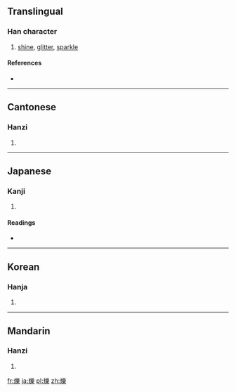 {{also|烁}}
==Translingual==

===Han character===
{{Han char|rn=86|rad=火|as=15|sn=19|four=9289<sub>4</sub>|canj=火女戈木 (FVID)}}

# [[shine]], [[glitter]], [[sparkle]]

====References====
* {{Han ref|kx=0686.250|dkj=19549|dj=1099.110|hdz=32245.150|uh=720D|ud=29197|bh=C37B|bd=50043}}

----

==Cantonese==

===Hanzi===
{{yue-hanzi|jyut=|y=seuk3|sim=烁}}

# {{defn|Cantonese|sort=火15}}

----

==Japanese==

===Kanji===
{{ja-kanji|grade=|rs=火15}}

# {{defn|Japanese|sort=火15}}

====Readings====
* {{ja-readings|on=[[しゃく]] (shaku)|kun=[[とかす]] (tokasu)}}

----

==Korean==

===Hanja===
{{ko-hanja|hangeul=삭|eumhun=|rv=sak|mr=sak|y=sak}}

# {{defn|Korean|sort=火15}}

----

==Mandarin==

===Hanzi===
{{cmn-hanzi|sim=烁|pin=[[luò]] ([[luo4]]), [[shuò]] ([[shuo4]]), [[yuè]] ([[yue4]])|wg=lo<sup>4</sup>, shuo<sup>4</sup>, yüeh<sup>4</sup>}}

# {{defn|Mandarin|sort=火15}}

[[fr:爍]]
[[ja:爍]]
[[pl:爍]]
[[zh:爍]]